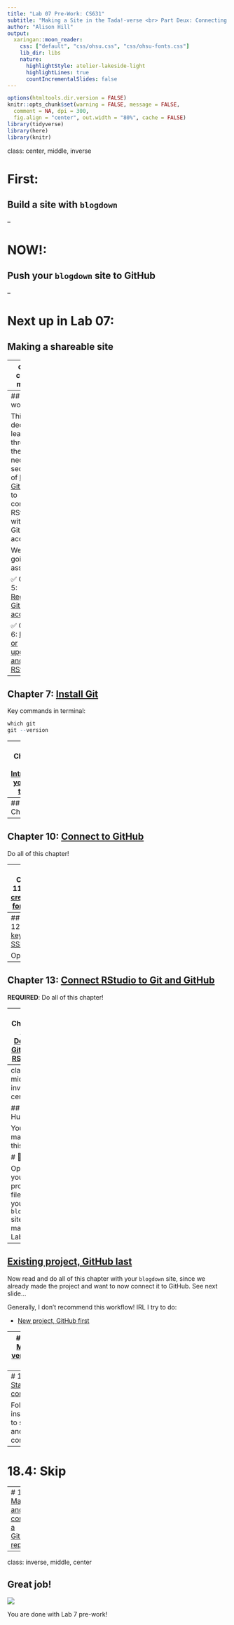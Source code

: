 ```yaml
---
title: "Lab 07 Pre-Work: CS631"
subtitle: "Making a Site in the Tada!-verse <br> Part Deux: Connecting to GitHub"
author: "Alison Hill"
output:
  xaringan::moon_reader:
    css: ["default", "css/ohsu.css", "css/ohsu-fonts.css"]
    lib_dir: libs
    nature:
      highlightStyle: atelier-lakeside-light
      highlightLines: true
      countIncrementalSlides: false
---
```


```r
options(htmltools.dir.version = FALSE)
knitr::opts_chunk$set(warning = FALSE, message = FALSE, 
  comment = NA, dpi = 300,
  fig.align = "center", out.width = "80%", cache = FALSE)
library(tidyverse)
library(here)
library(knitr)
```


class: center, middle, inverse

# First:

## Build a site with `blogdown`

--

# NOW!:

## Push your `blogdown` site to GitHub

--

# Next up in Lab 07:

## Making a shareable site

---
class: center, middle

![](http://happygitwithr.com/img/watch-me-diff-watch-me-rebase-smaller.png)
http://happygitwithr.com
---
## Pre-work

This slide deck will lead you through the necessary sections of [Happy Git with R](http://happygitwithr.com) to connect RStudio with your GitHub account.

We are going to assume:

✅ Chapter 5: [Register a GitHub account ](http://happygitwithr.com/github-acct.html)

✅ Chapter 6: [Install or upgrade R and RStudio](http://happygitwithr.com/install-r-rstudio.html)

---
## Chapter 7: [Install Git](http://happygitwithr.com/install-git.html)

Key commands in terminal:

```r
which git
git --version
```

---
## Chapter 8: [Introduce yourself to Git](http://happygitwithr.com/hello-git.html)

Key commands in terminal:

```r
git config --global user.name 'apreshill'
git config --global user.email 'apresstats@gmail.com'
git config --global --list
```

Obviously change the user name and email to your own.

---
## Skip Chapter 9

---
## Chapter 10: [Connect to GitHub](http://happygitwithr.com/push-pull-github.html)

Do all of this chapter!

---
## Chapter 11: [Cache credentials for HTTPS](http://happygitwithr.com/credential-caching.html)

Do all of this chapter! (make sure you get through 11.3)

---
## Chapter 12: [Set up keys for SSH](http://happygitwithr.com/ssh-keys.html)

Optional.

---
## Chapter 13: [Connect RStudio to Git and GitHub](http://happygitwithr.com/rstudio-git-github.html)

**REQUIRED**: Do all of this chapter!

---
## Chapter 14: [Detect Git from RStudio](http://happygitwithr.com/rstudio-see-git.html)

> Note: "This often “just works”, so this page is aimed at people who have reason to suspect they have a problem."

---
class: middle, inverse, center

## Hurrah!

You made it this far!

# 🎉🎉🎉

Open up your R project file for your `blogdown` site made in Lab 06.

---
## [Existing project, GitHub last](http://happygitwithr.com/existing-github-last.html)

Now read and do all of this chapter with your `blogdown` site, since we already made the project and want to now connect it to GitHub. See next slide...

Generally, I don't recommend this workflow! IRL I try to do:

- [New project, GitHub first](http://happygitwithr.com/new-github-first.html)

---
## 18.2: [Make or verify a Git repo](http://happygitwithr.com/existing-github-last.html#make-or-verify-a-git-repo)

We'll add GitHub to our existing project, using Chapter 18 from Happy Git with R. Scroll down to (note this is now in your R console, not terminal):

```r
install.packages("usethis")
usethis::use_git()
```

It should say that a restart of RStudio is required, type in "absolutely"

When it restarts, you should see the Git pane in RStudio. Don't forget this step in terminal from your project's working directory:

```r
git init
```

---
# 18.3: [Stage and commit](http://happygitwithr.com/existing-github-last.html#stage-and-commit-1)

Follow instructions to stage and commit.

---
# 18.4: Skip

---
# 18.5: [Make and connect a GitHub repo](http://happygitwithr.com/existing-github-last.html#make-and-connect-a-github-repo-option-2)

---
class: inverse, middle, center

## Great job!

![](https://media.giphy.com/media/ZUomWFktUWpFu/giphy.gif)

You are done with Lab 7 pre-work!







